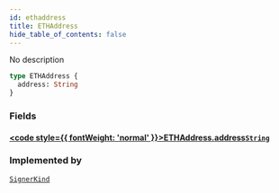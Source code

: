 ```yaml
---
id: ethaddress
title: ETHAddress
hide_table_of_contents: false
---
```








No description

```graphql
type ETHAddress {
  address: String
}
```


### Fields

#### [<code style={{ fontWeight: 'normal' }}>ETHAddress.<b>address</b></code>](#)<Bullet />[`String`](/testnet/api/graphql/scalars/string) <Badge class="secondary" text="scalar"/>
> 
> 



### Implemented by

[`SignerKind`](/testnet/api/graphql/unions/signer-kind)  <Badge class="secondary" text="union"/>



